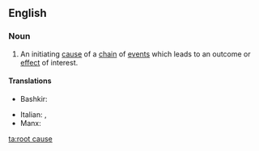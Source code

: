 ==English==

===Noun===
{{en-noun|head=[[root]] [[cause]]}}

# {{context|idiomatic|lang=en}} An initiating [[cause]] of a [[chain]] of [[event]]s which leads to an outcome or [[effect]] of interest.

====Translations====
{{trans-top|initiating cause}}
* Bashkir: {{t|ba|төп сәбәп|tr=tӧp säbäp|sc=Cyrl}}
{{trans-mid}}
* Italian: {{t|it|la causa scatenante|f}}, {{t|it|la causa ultima|f}}
* Manx: {{t|gv|ard-oyr|m}}
{{trans-bottom}}

[[ta:root cause]]